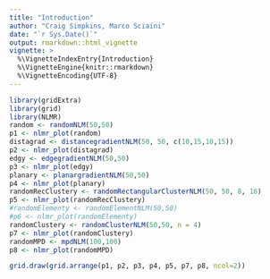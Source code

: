 ```yaml
---
title: "Introduction"
author: "Craig Simpkins, Marco Sciaini"
date: "`r Sys.Date()`"
output: rmarkdown::html_vignette
vignette: >
  %\VignetteIndexEntry{Introduction}
  %\VignetteEngine{knitr::rmarkdown}
  %\VignetteEncoding{UTF-8}
---
```



```r
library(gridExtra)
library(grid)
library(NLMR)
random <- randomNLM(50,50)
p1 <- nlmr_plot(random)
distagrad <- distancegradientNLM(50, 50, c(10,15,10,15))
p2 <- nlmr_plot(distagrad)
edgy <- edgegradientNLM(50,50)
p3 <- nlmr_plot(edgy)
planary <- planargradientNLM(50,50)
p4 <- nlmr_plot(planary)
randomRecClustery <- randomRectangularClusterNLM(50, 50, 8, 16)
p5 <- nlmr_plot(randomRecClustery)
#randomElementy <- randomElementNLM(50,50)
#p6 <- nlmr_plot(randomElementy)
randomClustery <- randomClusterNLM(50,50, n = 4)
p7 <- nlmr_plot(randomClustery)
randomMPD <- mpdNLM(100,100)
p8 <- nlmr_plot(randomMPD)

grid.draw(grid.arrange(p1, p2, p3, p4, p5, p7, p8, ncol=2))

```

